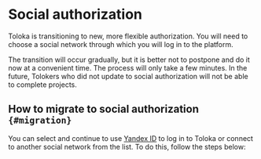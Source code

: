 # Social authorization

Toloka is transitioning to new, more flexible authorization. You will need to choose a social network through which you will log in to the platform.

The transition will occur gradually, but it is better not to postpone and do it now at a convenient time. The process will only take a few minutes. In the future, Tolokers who did not update to social authorization will not be able to complete projects.

## How to migrate to social authorization `{#migration}`

You can select and continue to use [Yandex ID](https://passport.yandex.com/profile/phones) to log in to Toloka or connect to another social network from the list. To do this, follow the steps below: